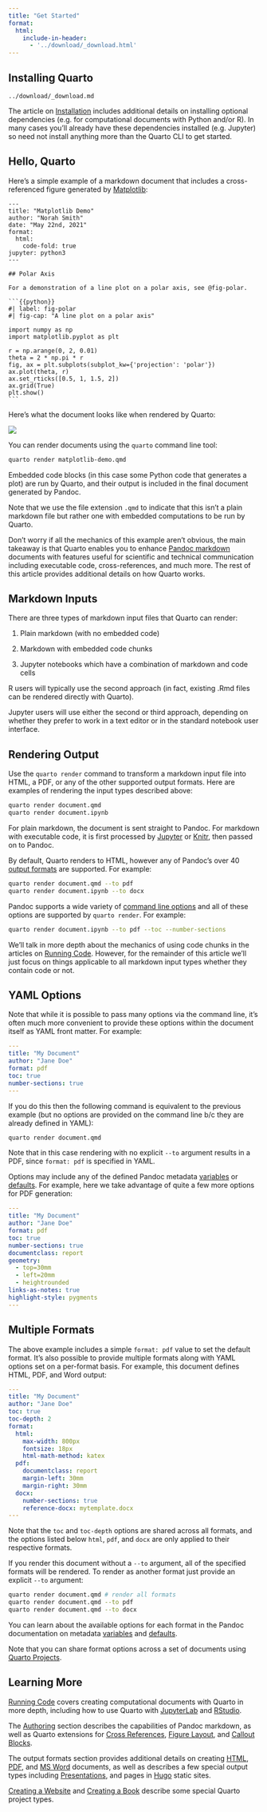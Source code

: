 ```yaml
---
title: "Get Started"
format:
  html:
    include-in-header: 
      - '../download/_download.html'
---
```


## Installing Quarto

``` include
../download/_download.md
```

The article on [Installation](installation.qmd) includes additional details on installing optional dependencies (e.g. for computational documents with Python and/or R). In many cases you'll already have these dependencies installed (e.g. Jupyter) so need not install anything more than the Quarto CLI to get started.


## Hello, Quarto

Here's a simple example of a markdown document that includes a cross-referenced figure generated by [Matplotlib](https://matplotlib.org/):

    ---
    title: "Matplotlib Demo"
    author: "Norah Smith"
    date: "May 22nd, 2021"
    format: 
      html:
        code-fold: true
    jupyter: python3
    ---

    ## Polar Axis

    For a demonstration of a line plot on a polar axis, see @fig-polar.

    ```{{python}}
    #| label: fig-polar
    #| fig-cap: "A line plot on a polar axis"

    import numpy as np
    import matplotlib.pyplot as plt

    r = np.arange(0, 2, 0.01)
    theta = 2 * np.pi * r
    fig, ax = plt.subplots(subplot_kw={'projection': 'polar'})
    ax.plot(theta, r)
    ax.set_rticks([0.5, 1, 1.5, 2])
    ax.grid(True)
    plt.show()
    ```

Here's what the document looks like when rendered by Quarto:

![](images/hello-quarto.png){.border .preview-image fig-alt="This is an example of a Quarto document with one section containing one data visualization. At the top of the document in larger text is the title ('Matplotlib Demo'). On the following line in normal-sized text is the author (Norah Smith), and underneath that is the document date (May 22, 2021). Underneath that in large text is the section title, 'Polar Axis'. Afterwards, there is a line of text: 'For a demonstration of a line plot on a polar axis, see fig.1'. Under that is a triangle pointing at the word 'Code', indicating a code-fold button. Below this is a plot of a straight line in polar coordinates. There is a large black circle containing 4 smaller concentric gray circles with 4 axes overlaid on it. Angle measurements are indicated on the largest outer circle, starting at 0 degrees on the right side of the circle and continuing around the circle in 45 degree increments; 90 degrees is labeled at the top of the circle, 180 degrees is labeled at the left of the circle, and 270 degrees is labeled at the bottom of the circle. There are four axes on this circle, each of which are straight lines that run from one side of the circle through the origin. One axis begins at 0 degrees, goes through the origin, and ends at 180 degrees. The next starts at 45 degrees and ends at 225 degrees. Another one starts at 90 degrees and ends at 270 degrees. The last starts at 135 degrees and ends at 315 degrees. Each of the four gray concentric circles has a label on their border between the 0 degree and 45 degree marks indicating the length of their radius. From smallest to largest, the circles are labeled 0.5, 1, 1.5, and 2.0. There is a blue line that starts at the origin (the intersection of the four axes) and spirals outward. Below this plot is the caption: 'Figure 1: A line plot on a polar axis.'"}

You can render documents using the `quarto` command line tool:

``` bash
quarto render matplotlib-demo.qmd
```

Embedded code blocks (in this case some Python code that generates a plot) are run by Quarto, and their output is included in the final document generated by Pandoc.

Note that we use the file extension `.qmd` to indicate that this isn't a plain markdown file but rather one with embedded computations to be run by Quarto.

Don't worry if all the mechanics of this example aren't obvious, the main takeaway is that Quarto enables you to enhance [Pandoc markdown](https://pandoc.org/MANUAL.html#pandocs-markdown) documents with features useful for scientific and technical communication including executable code, cross-references, and much more. The rest of this article provides additional details on how Quarto works.

## Markdown Inputs

There are three types of markdown input files that Quarto can render:

1.  Plain markdown (with no embedded code)

2.  Markdown with embedded code chunks

3.  Jupyter notebooks which have a combination of markdown and code cells

R users will typically use the second approach (in fact, existing .Rmd files can be rendered directly with Quarto).

Jupyter users will use either the second or third approach, depending on whether they prefer to work in a text editor or in the standard notebook user interface.

## Rendering Output

Use the `quarto render` command to transform a markdown input file into HTML, a PDF, or any of the other supported output formats. Here are examples of rendering the input types described above:

``` bash
quarto render document.qmd
quarto render document.ipynb
```

For plain markdown, the document is sent straight to Pandoc. For markdown with executable code, it is first processed by [Jupyter](https://jupyter.org) or [Knitr](https://yihui.name/knitr), then passed on to Pandoc.

By default, Quarto renders to HTML, however any of Pandoc's over 40 [output formats](https://pandoc.org/) are supported. For example:

``` bash
quarto render document.qmd --to pdf
quarto render document.ipynb --to docx
```

Pandoc supports a wide variety of [command line options](https://pandoc.org/MANUAL.html#general-options) and all of these options are supported by `quarto render`. For example:

``` bash
quarto render document.ipynb --to pdf --toc --number-sections
```

We'll talk in more depth about the mechanics of using code chunks in the articles on [Running Code](../computations/running-code.qmd). However, for the remainder of this article we'll just focus on things applicable to all markdown input types whether they contain code or not.

## YAML Options

Note that while it is possible to pass many options via the command line, it's often much more convenient to provide these options within the document itself as YAML front matter. For example:

``` yaml
---
title: "My Document"
author: "Jane Doe"
format: pdf
toc: true
number-sections: true
---
```

If you do this then the following command is equivalent to the previous example (but no options are provided on the command line b/c they are already defined in YAML):

``` bash
quarto render document.qmd
```

Note that in this case rendering with no explicit `--to` argument results in a PDF, since `format: pdf` is specified in YAML.

Options may include any of the defined Pandoc metadata [variables](https://pandoc.org/MANUAL.html#variables) or [defaults](https://pandoc.org/MANUAL.html#default-files). For example, here we take advantage of quite a few more options for PDF generation:

``` yaml
---
title: "My Document"
author: "Jane Doe"
format: pdf
toc: true
number-sections: true
documentclass: report
geometry:
  - top=30mm
  - left=20mm
  - heightrounded
links-as-notes: true
highlight-style: pygments
---
```

## Multiple Formats

The above example includes a simple `format: pdf` value to set the default format. It's also possible to provide multiple formats along with YAML options set on a per-format basis. For example, this document defines HTML, PDF, and Word output:

``` yaml
---
title: "My Document"
author: "Jane Doe"
toc: true
toc-depth: 2
format:
  html:
    max-width: 800px
    fontsize: 18px
    html-math-method: katex
  pdf:
    documentclass: report
    margin-left: 30mm
    margin-right: 30mm
  docx:
    number-sections: true
    reference-docx: mytemplate.docx
---
```

Note that the `toc` and `toc-depth` options are shared across all formats, and the options listed below `html`, `pdf`, and `docx` are only applied to their respective formats.

If you render this document without a `--to` argument, all of the specified formats will be rendered. To render as another format just provide an explicit `--to` argument:

``` bash
quarto render document.qmd # render all formats
quarto render document.qmd --to pdf
quarto render document.qmd --to docx
```

You can learn about the available options for each format in the Pandoc documentation on metadata [variables](https://pandoc.org/MANUAL.html#variables) and [defaults](https://pandoc.org/MANUAL.html#default-files).

Note that you can share format options across a set of documents using [Quarto Projects](../projects/quarto-projects.qmd).

## Learning More

[Running Code](../computations/running-code.qmd) covers creating computational documents with Quarto in more depth, including how to use Quarto with [JupyterLab](../tools/jupyter-lab.qmd) and [RStudio](../tools/rstudio.qmd).

The [Authoring](../authoring/markdown-basics.qmd) section describes the capabilities of Pandoc markdown, as well as Quarto extensions for [Cross References](../authoring/cross-references.qmd), [Figure Layout](../authoring/figure-layout.qmd), and [Callout Blocks](../authoring/callouts.qmd).

The output formats section provides additional details on creating [HTML](../output-formats/html-basics.qmd), [PDF](../output-formats/pdf-basics.qmd), and [MS Word](../output-formats/ms-word.qmd) documents, as well as describes a few special output types including [Presentations](../presentations/index.qmd), and pages in [Hugo](../output-formats/hugo.qmd) static sites.

[Creating a Website](../websites/website-basics.qmd) and [Creating a Book](../books/book-basics.qmd) describe some special Quarto project types.